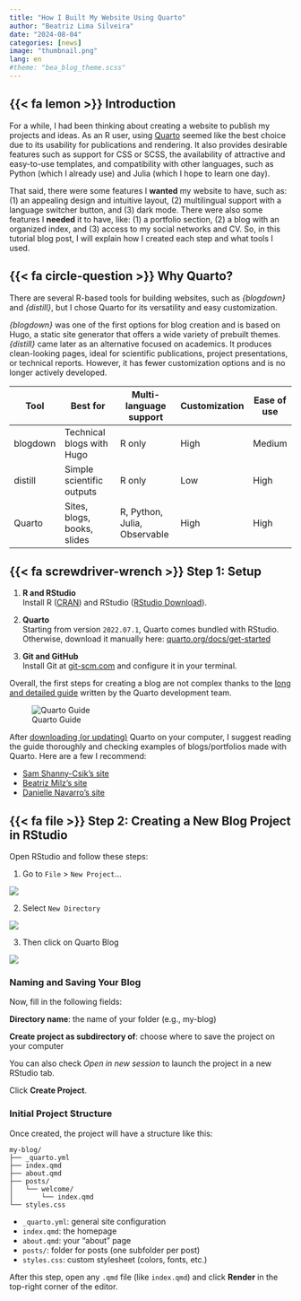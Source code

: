 ```yaml
---
title: "How I Built My Website Using Quarto"
author: "Beatriz Lima Silveira"
date: "2024-08-04"
categories: [news]
image: "thumbnail.png"
lang: en
#theme: "bea_blog_theme.scss"
---
```


## {{< fa lemon >}} Introduction

For a while, I had been thinking about creating a website to publish my projects and ideas. As an R user, using [Quarto](https://quarto.org/) seemed like the best choice due to its usability for publications and rendering. It also provides desirable features such as support for CSS or SCSS, the availability of attractive and easy-to-use templates, and compatibility with other languages, such as Python (which I already use) and Julia (which I hope to learn one day).

That said, there were some features I **wanted** my website to have, such as: (1) an appealing design and intuitive layout, (2) multilingual support with a language switcher button, and (3) dark mode. There were also some features I **needed** it to have, like: (1) a portfolio section, (2) a blog with an organized index, and (3) access to my social networks and CV. So, in this tutorial blog post, I will explain how I created each step and what tools I used.

## {{< fa circle-question >}} Why Quarto?

There are several R-based tools for building websites, such as *{blogdown}* and *{distill}*, but I chose Quarto for its versatility and easy customization.

*{blogdown}* was one of the first options for blog creation and is based on Hugo, a static site generator that offers a wide variety of prebuilt themes. *{distill}* came later as an alternative focused on academics. It produces clean-looking pages, ideal for scientific publications, project presentations, or technical reports. However, it has fewer customization options and is no longer actively developed.

| Tool      | Best for                  | Multi-language support | Customization | Ease of use |
|-----------|---------------------------|------------------------|---------------|-------------|
| blogdown  | Technical blogs with Hugo | R only                 | High          | Medium      |
| distill   | Simple scientific outputs | R only                 | Low           | High        |
| Quarto    | Sites, blogs, books, slides| R, Python, Julia, Observable | High | High |


## {{< fa screwdriver-wrench >}} Step 1: Setup

::: {.callout-important title="Preliminary Setup"}
1. **R and RStudio**\
   Install R ([CRAN](https://cran.r-project.org/)) and RStudio ([RStudio Download](https://posit.co/download/rstudio-desktop/)).

2. **Quarto**\
   Starting from version `2022.07.1`, Quarto comes bundled with RStudio.\
   Otherwise, download it manually here: [quarto.org/docs/get-started](https://quarto.org/docs/get-started)

3. **Git and GitHub**\
   Install Git at [git-scm.com](https://git-scm.com/) and configure it in your terminal.
:::

Overall, the first steps for creating a blog are not complex thanks to the [long and detailed guide](https://quarto.org/docs/websites/) written by the Quarto development team.

![Quarto Guide](images/page_guide.png)

After [downloading (or updating)](https://quarto.org/docs/get-started/) Quarto on your computer, I suggest reading the guide thoroughly and checking examples of blogs/portfolios made with Quarto. Here are a few I recommend:

- [Sam Shanny-Csik’s site](https://samanthacsik.github.io/)  
- [Beatriz Milz’s site](https://beamilz.com/)  
- [Danielle Navarro’s site](https://djnavarro.net/)  


## {{< fa file >}} Step 2: Creating a New Blog Project in RStudio

Open RStudio and follow these steps:

1. Go to `File` > `New Project`...  

![](images/new_project_page.png){.center-img}

2. Select `New Directory`  

![](images/new_directory_page.png){.center-img}

3. Then click on Quarto Blog  

![](images/quarto_project.png){.center-img}

### Naming and Saving Your Blog

Now, fill in the following fields:

**Directory name**: the name of your folder (e.g., my-blog)  

**Create project as subdirectory of**: choose where to save the project on your computer  

You can also check *Open in new session* to launch the project in a new RStudio tab.  

Click **Create Project**.  

### Initial Project Structure

Once created, the project will have a structure like this:

```         
my-blog/
├── _quarto.yml
├── index.qmd
├── about.qmd
├── posts/
│   └── welcome/
│       └── index.qmd
└── styles.css
```

- `_quarto.yml`: general site configuration  
- `index.qmd`: the homepage  
- `about.qmd`: your “about” page  
- `posts/`: folder for posts (one subfolder per post)  
- `styles.css`: custom stylesheet (colors, fonts, etc.)  

After this step, open any `.qmd` file (like `index.qmd`) and click **Render** in the top-right corner of the editor.  